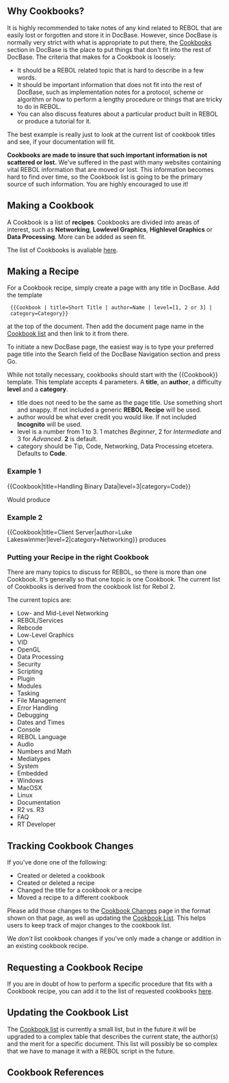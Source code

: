 {{underconstruction}}

{{Cookbook|title=About Cookbooks|author=DocBase Crew|level=1|category=Documentation}}
== Why Cookbooks? ==

It is highly recommended to take notes of any kind related to REBOL that are easily lost or forgotten and store it in DocBase. However, since DocBase is normally very strict with what is appropriate to put there, the [[Cookbooks]] section in DocBase is the place to put things that don't fit into the rest of DocBase. The criteria that makes for a Cookbook is loosely:

*It should be a REBOL related topic that is hard to describe in a few words.
*It should be important information that does not fit into the rest of DocBase, such as implementation notes for a protocol, scheme or algorithm or how to perform a lengthy procedure or things that are tricky to do in REBOL.
*You can also discuss features about a particular product built in REBOL or produce a tutorial for it.

The best example is really just to look at the current list of cookbook titles and see, if your documentation will fit.

'''Cookbooks are made to insure that such important information is not scattered or lost.''' We've suffered in the past with many websites containing vital REBOL information that are moved or lost. This information becomes hard to find over time, so the Cookbook list is going to be the primary source of such information. You are highly encouraged to use it!

== Making a Cookbook ==

A Cookbook is a list of '''recipes'''. Cookbooks are divided into areas of interest, such as '''Networking''', '''Lowlevel Graphics''', '''Highlevel Graphics''' or '''Data Processing'''. More can be added as seen fit.

The list of Cookbooks is avaliable [[Cookbooks|here]].

== Making a Recipe ==

For a Cookbook recipe, simply create a page with any title in DocBase. Add the template
  <nowiki>{{Cookbook | title=Short Title | author=Name | level=[1, 2 or 3] | category=Category}}</nowiki>
at the top of the document. Then add the document page name in the [[Cookbooks|Cookbook list]] and then link to it from there.

To initiate a new DocBase page, the easiest way is to type your preferred page title into the Search field of the DocBase Navigation section and press Go.

While not totally necessary, cookbooks should start with the <nowiki>{{Cookbook}}</nowiki> template.  This template accepts 4 parameters.  A '''title''', an '''author''', a difficulty '''level''' and a '''category'''.

*title does not need to be the same as the page title.  Use something short and snappy.  If not included a generic '''REBOL Recipe''' will be used.
*author would be what ever credit you would like.  If not included '''Incognito''' will be used.
*level is a number from 1 to 3.  1 matches ''Beginner'', 2 for ''Intermediate'' and 3 for ''Advanced''. '''2''' is default.
*category should be Tip, Code, Networking, Data Processing etcetera.  Defaults to '''Code'''.

===Example 1===
<nowiki>
{{Cookbook|title=Handling Binary Data|level=3|category=Code}}
</nowiki>

Would produce
{{Cookbook|title=Handling Binary Data|level=3|category=Code}}

===Example 2===
<nowiki>
{{Cookbook|title=Client Server|author=Luke Lakeswimmer|level=2|category=Networking}}
</nowiki>
produces
{{Cookbook|title=Client Server|author=Luke Lakeswimmer|level=2|category=Networking}}

=== Putting your Recipe in the right Cookbook ===

There are many topics to discuss for REBOL, so there is more than one Cookbook. It's generally so that one topic is one Cookbook. The current list of Cookbooks is derived from the cookbook list for Rebol 2.

The current topics are:

* Low- and Mid-Level Networking
* REBOL/Services
* Rebcode
* Low-Level Graphics
* VID
* OpenGL
* Data Processing
* Security
* Scripting
* Plugin
* Modules
* Tasking
* File Management
* Error Handling
* Debugging
* Dates and Times
* Console
* REBOL Language
* Audio
* Numbers and Math
* Mediatypes
* System
* Embedded
* Windows
* MacOSX
* Linux
* Documentation
* R2 vs. R3
* FAQ
* RT Developer

== Tracking Cookbook Changes ==

If you've done one of the following:

* Created or deleted a cookbook
* Created or deleted a recipe
* Changed the title for a cookbook or a recipe
* Moved a recipe to a different cookbook

Please add those changes to the [[Cookbook Changes]] page in the format shown on that page, as well as updating the [[Cookbooks|Cookbook List]]. This helps users to keep track of major changes to the cookbook list.

We ''don't'' list cookbook changes if you've only made a change or addition in an existing cookbook recipe.

== Requesting a Cookbook Recipe ==

If you are in doubt of how to perform a specific procedure that fits with a Cookbook recipe, you can add it to the list of requested cookbooks [[Requested Cookbooks|here]].

== Updating the Cookbook List ==

The [[Cookbooks|Cookbook list]] is currently a small list, but in the future it will be upgraded to a complex table that describes the current state, the author(s) and the merit for a specific document. This list will possibly be so complex that we have to manage it with a REBOL script in the future.

== Cookbook References ==

{{:Cookbook References}}